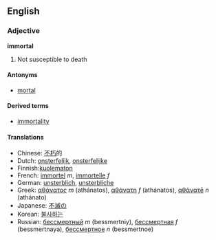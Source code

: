 ==English==
===Adjective===
'''immortal'''

# Not susceptible to death

====Antonyms====
*[[mortal]]

====Derived terms====
*[[immortality]]

====Translations====
*Chinese: [[不朽]]的
*Dutch: [[onsterfelijk]], [[onsterfelijke]]
*Finnish:[[kuolematon]]
*French: [[immortel]] ''m'', [[immortelle]] ''f''
*German: [[unsterblich]], [[unsterbliche]]
*Greek: [[αθάνατος]] ''m'' (athánatos), [[αθάνατη]] ''f'' (athánatos), [[αθάνατē]] ''n'' (athánato)
*Japanese: [[不滅]]の
*Korean: [[불사하는]]
*Russian: [[бессмертный]] ''m'' (bessmertniy), [[бессмертная]] ''f'' (bessmertnaya), [[бессмертное]] ''n'' (bessmertnoe)